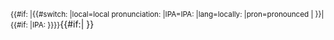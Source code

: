 <onlyinclude><small>{{#if: {{{2|}}}|{{#switch: {{{2}}}|local=local pronunciation:&nbsp;|IPA=IPA:&nbsp;|lang=locally:&nbsp;|pron=pronounced&nbsp;|{{{2}}}&nbsp;}}|{{#if: {{{2}}}|IPA:&nbsp;}}}}</small>{{IPA|[[WP:IPA|[{{{1}}}]]]}}{{#if:{{{3|}}}|{{IPA audio link|{{{3}}} }} }}</onlyinclude><noinclude>
{{documentation}}
</noinclude>